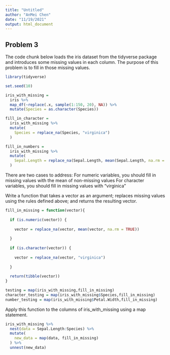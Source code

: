 ```yaml
---
title: "Untitled"
author: "AnMei Chen"
date: "11/19/2021"
output: html_document
---
```

## Problem 3

The code chunk below loads the iris dataset from the tidyverse package and introduces some missing values in each column. The purpose of this problem is to fill in those missing values.

```r
library(tidyverse)

set.seed(10)

iris_with_missing = 
  iris %>% 
  map_df(~replace(.x, sample(1:150, 20), NA)) %>%
  mutate(Species = as.character(Species))
```


```r
fill_in_character = 
  iris_with_missing %>% 
  mutate(
    Species = replace_na(Species, "virginica")
  )

fill_in_numbers = 
  iris_with_missing %>% 
  mutate(
    Sepal.Length = replace_na(Sepal.Length, mean(Sepal.Length, na.rm = TRUE))
  )
```

There are two cases to address:
For numeric variables, you should fill in missing values with the mean of non-missing values
For character variables, you should fill in missing values with "virginica"

Write a function that takes a vector as an argument; replaces missing values using the rules defined above; and returns the resulting vector.

```r
fill_in_missing = function(vector){
  
  if (is.numeric(vector)) {
    
    vector = replace_na(vector, mean(vector, na.rm = TRUE))
    
  }
  
  if (is.character(vector)) {
    
    vector = replace_na(vector, "virginica")
    
  }
  
  return(tibble(vector))
}

testing = map(iris_with_missing,fill_in_missing)
character_testing = map(iris_with_missing$Species,fill_in_missing)
number_testing = map(iris_with_missing$Petal.Width,fill_in_missing)

```

Apply this function to the columns of iris_with_missing using a map statement.


```r
iris_with_missing %>% 
  nest(data = Sepal.Length:Species) %>% 
  mutate(
    new_data = map(data, fill_in_missing)
  ) %>% 
  unnest(new_data)
```

